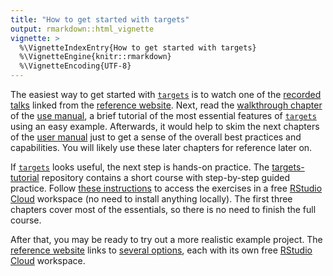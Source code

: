 ```yaml
---
title: "How to get started with targets"
output: rmarkdown::html_vignette
vignette: >
  %\VignetteIndexEntry{How to get started with targets}
  %\VignetteEngine{knitr::rmarkdown}
  %\VignetteEncoding{UTF-8}
---
```


The easiest way to get started with [`targets`](https://github.com/wlandau/targets) is to watch one of the [recorded talks](https://wlandau.github.io/targets/#recorded-talks) linked from the [reference website](https://wlandau.github.io/targets/). Next, read the [walkthrough chapter](https://wlandau.github.io/targets-manual/walkthrough.html) of the [use manual](https://wlandau.github.io/targets-manual/), a brief tutorial of the most essential features of [`targets`](https://github.com/wlandau/targets) using an easy example. Afterwards, it would help to skim the next chapters of the [user manual](https://wlandau.github.io/targets-manual/) just to get a sense of the overall best practices and capabilities. You will likely use these later chapters for reference later on.

If [`targets`](https://github.com/wlandau/targets) looks useful, the next step is hands-on practice. The [targets-tutorial](https://github.com/wlandau/targets-tutorial) repository contains a short course with step-by-step guided practice. Follow [these instructions](https://github.com/wlandau/targets-tutorial) to access the exercises in a free [RStudio Cloud](http://rstudio.cloud) workspace (no need to install anything locally). The first three chapters cover most of the essentials, so there is no need to finish the full course.

After that, you may be ready to try out a more realistic example project. The [reference website](http://wlandau.github.io/targets/) links to [several options](https://wlandau.github.io/targets/#examples), each with its own free [RStudio Cloud](http://rstudio.cloud) workspace.
